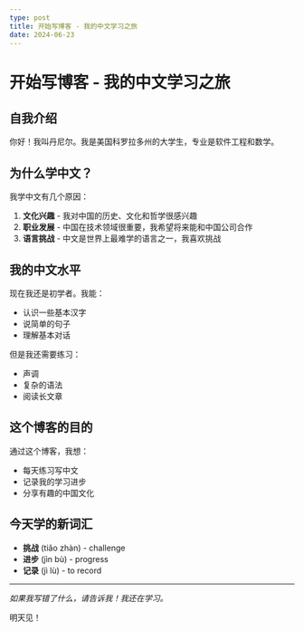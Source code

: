 ```yaml
---
type: post
title: 开始写博客 - 我的中文学习之旅
date: 2024-06-23
---
```


# 开始写博客 - 我的中文学习之旅

## 自我介绍

你好！我叫丹尼尔。我是美国科罗拉多州的大学生，专业是软件工程和数学。

## 为什么学中文？

我学中文有几个原因：

1. **文化兴趣** - 我对中国的历史、文化和哲学很感兴趣
2. **职业发展** - 中国在技术领域很重要，我希望将来能和中国公司合作
3. **语言挑战** - 中文是世界上最难学的语言之一，我喜欢挑战

## 我的中文水平

现在我还是初学者。我能：
- 认识一些基本汉字
- 说简单的句子
- 理解基本对话

但是我还需要练习：
- 声调
- 复杂的语法
- 阅读长文章

## 这个博客的目的

通过这个博客，我想：
- 每天练习写中文
- 记录我的学习进步
- 分享有趣的中国文化

## 今天学的新词汇

- **挑战** (tiǎo zhàn) - challenge
- **进步** (jìn bù) - progress
- **记录** (jì lù) - to record

---

*如果我写错了什么，请告诉我！我还在学习。*

明天见！
